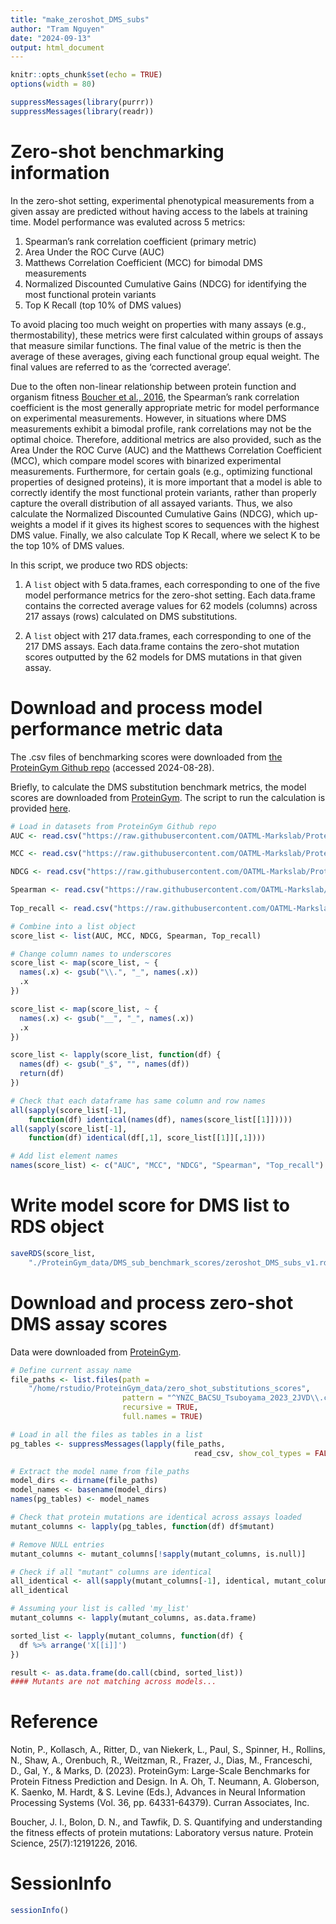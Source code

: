 ```yaml
---
title: "make_zeroshot_DMS_subs"
author: "Tram Nguyen"
date: "2024-09-13"
output: html_document
---
```

```r
knitr::opts_chunk$set(echo = TRUE)
options(width = 80)
```

```r
suppressMessages(library(purrr))
suppressMessages(library(readr))
```

# Zero-shot benchmarking information

In the zero-shot setting, experimental phenotypical measurements from
a given assay are predicted without having access to the labels at training
time. Model performance was evaluted across 5 metrics:

1. Spearman's rank correlation coefficient (primary metric)
2. Area Under the ROC Curve (AUC)
3. Matthews Correlation Coefficient (MCC) for bimodal DMS measurements
4. Normalized Discounted Cumulative Gains (NDCG) for identifying the most 
functional protein variants
5. Top K Recall (top 10% of DMS values)

To avoid placing too much weight on properties with many assays 
(e.g., thermostability), these metrics were first calculated within groups 
of assays that measure similar functions. The final value of the metric
is then the average of these averages, giving each functional group equal 
weight. The final values are referred to as the ‘corrected average’.

Due to the often non-linear relationship between protein function and 
organism fitness [Boucher et al., 2016](https://pubmed.ncbi.nlm.nih.gov/27010590/), 
the Spearman’s rank correlation coefficient is the most generally appropriate 
metric for model performance on experimental measurements. However, in 
situations where DMS measurements exhibit a bimodal profile, rank correlations 
may not be the optimal choice. Therefore, additional metrics are also provided, 
such as the Area Under the ROC Curve (AUC) and the Matthews Correlation 
Coefficient (MCC), which compare model scores with binarized experimental 
measurements. Furthermore, for certain goals (e.g., optimizing functional 
properties of designed proteins), it is more important that a model is able to 
correctly identify the most functional protein variants, rather than properly 
capture the overall distribution of all assayed variants. Thus, we also 
calculate the Normalized Discounted Cumulative Gains (NDCG), which up-weights a 
model if it gives its highest scores to sequences with the highest DMS value. 
Finally, we also calculate Top K Recall, where we select K to be the top 10% 
of DMS values.

In this script, we produce two RDS objects:

1. A `list` object with 5 data.frames, each corresponding to one of the five 
model performance metrics for the zero-shot setting. Each data.frame contains 
the corrected average values for 62 models (columns) across 
217 assays (rows) calculated on DMS substitutions.

2. A `list` object with 217 data.frames, each corresponding to one of the 217 
DMS assays. Each data.frame contains the zero-shot mutation scores outputted 
by the 62 models for DMS mutations in that given assay. 


# Download and process model performance metric data

The .csv files of benchmarking scores were downloaded from [the ProteinGym Github repo](https://github.com/OATML-Markslab/ProteinGym/tree/main/benchmarks/DMS_zero_shot/substitutions)
(accessed 2024-08-28).

Briefly, to calculate the DMS substitution benchmark metrics, the model scores 
are downloaded from [ProteinGym](https://marks.hms.harvard.edu/proteingym/zero_shot_substitutions_scores.zip).
The script to run the calculation is provided [here](https://github.com/OATML-Markslab/ProteinGym/tree/main/scripts/scoring_DMS_zero_shot/performance_substitutions.sh).

```r
# Load in datasets from ProteinGym Github repo
AUC <- read.csv("https://raw.githubusercontent.com/OATML-Markslab/ProteinGym/main/benchmarks/DMS_zero_shot/substitutions/AUC/DMS_substitutions_AUC_DMS_level.csv")

MCC <- read.csv("https://raw.githubusercontent.com/OATML-Markslab/ProteinGym/main/benchmarks/DMS_zero_shot/substitutions/MCC/DMS_substitutions_MCC_DMS_level.csv")

NDCG <- read.csv("https://raw.githubusercontent.com/OATML-Markslab/ProteinGym/main/benchmarks/DMS_zero_shot/substitutions/NDCG/DMS_substitutions_NDCG_DMS_level.csv")

Spearman <- read.csv("https://raw.githubusercontent.com/OATML-Markslab/ProteinGym/main/benchmarks/DMS_zero_shot/substitutions/Spearman/DMS_substitutions_Spearman_DMS_level.csv")
    
Top_recall <- read.csv("https://raw.githubusercontent.com/OATML-Markslab/ProteinGym/main/benchmarks/DMS_zero_shot/substitutions/Top_recall/DMS_substitutions_Top_recall_DMS_level.csv")

# Combine into a list object
score_list <- list(AUC, MCC, NDCG, Spearman, Top_recall)

# Change column names to underscores
score_list <- map(score_list, ~ {
  names(.x) <- gsub("\\.", "_", names(.x))
  .x
})

score_list <- map(score_list, ~ {
  names(.x) <- gsub("__", "_", names(.x))
  .x
})

score_list <- lapply(score_list, function(df) {
  names(df) <- gsub("_$", "", names(df))
  return(df)
})

# Check that each dataframe has same column and row names
all(sapply(score_list[-1], 
    function(df) identical(names(df), names(score_list[[1]]))))
all(sapply(score_list[-1], 
    function(df) identical(df[,1], score_list[[1]][,1])))

# Add list element names
names(score_list) <- c("AUC", "MCC", "NDCG", "Spearman", "Top_recall")
```

# Write model score for DMS list to RDS object

```r
saveRDS(score_list, 
    "./ProteinGym_data/DMS_sub_benchmark_scores/zeroshot_DMS_subs_v1.rds")
```



# Download and process zero-shot DMS assay scores 

Data were downloaded from [ProteinGym](https://marks.hms.harvard.edu/proteingym/zero_shot_substitutions_scores.zip). 

```r
# Define current assay name
file_paths <- list.files(path = 
    "/home/rstudio/ProteinGym_data/zero_shot_substitutions_scores", 
                         pattern = "^YNZC_BACSU_Tsuboyama_2023_2JVD\\.csv$", 
                         recursive = TRUE, 
                         full.names = TRUE)

# Load in all the files as tables in a list
pg_tables <- suppressMessages(lapply(file_paths,
                                         read_csv, show_col_types = FALSE))

# Extract the model name from file_paths
model_dirs <- dirname(file_paths)
model_names <- basename(model_dirs)
names(pg_tables) <- model_names

# Check that protein mutations are identical across assays loaded
mutant_columns <- lapply(pg_tables, function(df) df$mutant)

# Remove NULL entries
mutant_columns <- mutant_columns[!sapply(mutant_columns, is.null)]

# Check if all "mutant" columns are identical
all_identical <- all(sapply(mutant_columns[-1], identical, mutant_columns[[1]]))
all_identical

# Assuming your list is called 'my_list'
mutant_columns <- lapply(mutant_columns, as.data.frame)

sorted_list <- lapply(mutant_columns, function(df) {
  df %>% arrange('X[[i]]')
})

result <- as.data.frame(do.call(cbind, sorted_list))
#### Mutants are not matching across models...
```

# Reference

Notin, P., Kollasch, A., Ritter, D., van Niekerk, L., Paul, S., Spinner, H., 
Rollins, N., Shaw, A., Orenbuch, R., Weitzman, R., Frazer, J., Dias, M., 
Franceschi, D., Gal, Y., & Marks, D. (2023). ProteinGym: Large-Scale 
Benchmarks for Protein Fitness Prediction and Design. In A. Oh, T. Neumann, 
A. Globerson, K. Saenko, M. Hardt, & S. Levine (Eds.), Advances in Neural 
Information Processing Systems (Vol. 36, pp. 64331-64379). 
Curran Associates, Inc.

Boucher, J. I., Bolon, D. N., and Tawfik, D. S. Quantifying and understanding 
the fitness effects of protein mutations: Laboratory versus nature. 
Protein Science, 25(7):12191226, 2016.

# SessionInfo

```r
sessionInfo()
```
